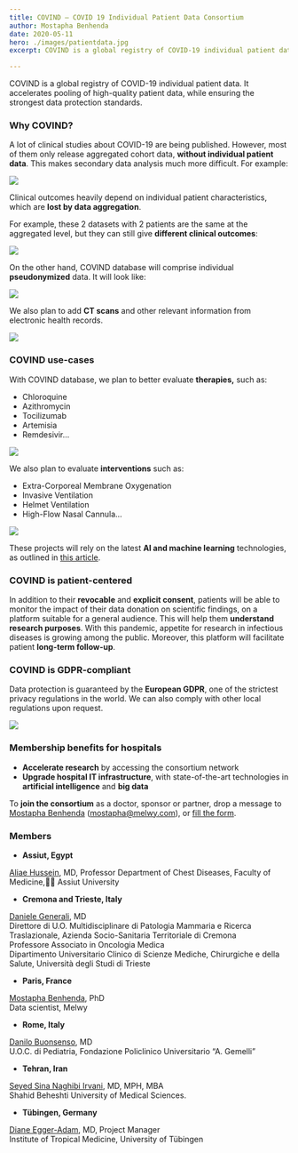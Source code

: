 ```yaml
---
title: COVIND — COVID 19 Individual Patient Data Consortium
author: Mostapha Benhenda
date: 2020-05-11
hero: ./images/patientdata.jpg
excerpt: COVIND is a global registry of COVID-19 individual patient data. It accelerates pooling of high-quality patient data

---
```

COVIND is a global registry of COVID-19 individual patient data. It accelerates pooling of high-quality patient data, while ensuring the strongest data protection standards.

### Why COVIND?

A lot of clinical studies about COVID-19 are being published. However, most of them only release aggregated cohort data, **without individual patient data**. This makes secondary data analysis much more difficult. For example:

![](https://cdn-images-1.medium.com/max/800/0*KKABcTknxp0WihAp.jpeg)

Clinical outcomes heavily depend on individual patient characteristics, which are **lost by data aggregation**.

For example, these 2 datasets with 2 patients are the same at the aggregated level, but they can still give **different clinical outcomes**:

![](https://cdn-images-1.medium.com/max/800/0*MCUaDhqA4bykMy-n.jpeg)

On the other hand, COVIND database will comprise individual **pseudonymized** data. It will look like:

![](https://cdn-images-1.medium.com/max/800/0*XkDsk47BPG_Sa0b5.jpeg)

We also plan to add **CT scans** and other relevant information from electronic health records.

![](https://cdn-images-1.medium.com/max/800/0*hxwM-EDIT2oJZNQ9.jpeg)

### COVIND use-cases

With COVIND database, we plan to better evaluate **therapies,** such as:

-   Chloroquine
-   Azithromycin
-   Tocilizumab
-   Artemisia
-   Remdesivir…

![](https://cdn-images-1.medium.com/max/800/0*r9tlm0we3tp8D4mi.jpeg)

We also plan to evaluate **interventions** such as:

-   Extra-Corporeal Membrane Oxygenation
-   Invasive Ventilation
-   Helmet Ventilation
-   High-Flow Nasal Cannula…

![](https://cdn-images-1.medium.com/max/800/0*1L0QA4yahpL8s9EK.jpeg)

These projects will rely on the latest **AI and machine learning** technologies, as outlined in [this article](https://melwy.com/blog/coronavirus-therapeutics-real-world-evidence-with-ai-can-deliver-results-faster).

### COVIND is patient-centered

In addition to their **revocable** and **explicit consent**, patients will be able to monitor the impact of their data donation on scientific findings, on a platform suitable for a general audience. This will help them **understand research purposes**. With this pandemic, appetite for research in infectious diseases is growing among the public. Moreover, this platform will facilitate patient **long-term follow-up**.

### COVIND is GDPR-compliant

Data protection is guaranteed by the **European GDPR**, one of the strictest privacy regulations in the world. We can also comply with other local regulations upon request.

![](https://cdn-images-1.medium.com/max/800/0*gndx6f9-lnffSWeN.png)

### Membership benefits for hospitals

-   **Accelerate research** by accessing the consortium network
-   **Upgrade hospital IT infrastructure**, with state-of-the-art technologies in **artificial intelligence** and **big data**

To **join the consortium** as a doctor, sponsor or partner, drop a message to [Mostapha Benhenda](mailto:mostapha@melwy.com) (mostapha@melwy.com), or [fill the form](https://forms.gle/rbYXpWbe2gJ7bUZ48).

### Members

-   **Assiut, Egypt**

[Aliae Hussein](http://www.aun.edu.eg/membercv.php?M_ID=2016), MD, Professor 
Department of Chest Diseases, Faculty of Medicine, ِِAssiut University

-   **Cremona and Trieste, Italy**

[Daniele Generali](https://www.centromedicoimetre60.it/daniele-generali/), MD  
Direttore di U.O. Multidisciplinare di Patologia Mammaria e Ricerca Traslazionale, Azienda Socio-Sanitaria Territoriale di Cremona  
Professore Associato in Oncologia Medica  
Dipartimento Universitario Clinico di Scienze Mediche, Chirurgiche e della Salute, Università degli Studi di Trieste

-   **Paris, France**

[Mostapha Benhenda](https://melwy.com/), PhD  
Data scientist, Melwy

-   **Rome, Italy**

[Danilo Buonsenso](https://www.policlinicogemelli.it/en/doctors/dott-danilo-buonsenso/), MD  
U.O.C. di Pediatria, Fondazione Policlinico Universitario “A. Gemelli”

-   **Tehran, Iran**

[Seyed Sina Naghibi Irvani](https://research.sbmu.ac.ir/webdocument/load.action?webdocument_code=8000&masterCode=66035435), MD, MPH, MBA  
Shahid Beheshti University of Medical Sciences.

-   **Tübingen, Germany**

[Diane Egger-Adam](https://www.medizin.uni-tuebingen.de/de/covid-19-studie), MD, Project Manager  
Institute of Tropical Medicine, University of Tübingen

